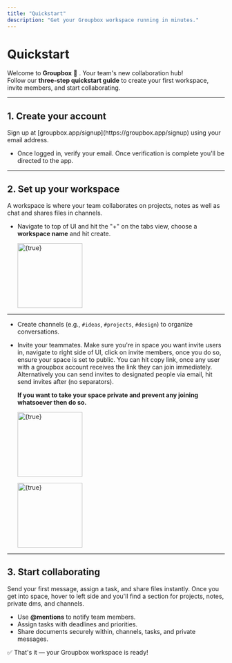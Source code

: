 ```yaml
---
title: "Quickstart"
description: "Get your Groupbox workspace running in minutes."
---
```


# Quickstart

Welcome to **Groupbox** 🎉 . Your team's new collaboration hub!\
Follow our **three-step quickstart guide** to create your first workspace, invite members, and start collaborating.

---

## 1. Create your account

<Card title="Start here" icon="user-plus" horizontal href="https://groupbox.app/signup">
  Sign up at [groupbox.app/signup](https://groupbox.app/signup) using your email address.
</Card>

- Once logged in, verify your email. Once verification is complete you'll be directed to the app.

---

## 2. Set up your workspace

<Card title="Workspace setup" icon="building" horizontal href="/essentials/workspace-settings">
  A workspace is where your team collaborates on projects, notes as well as chat and shares files in channels.
</Card>

- Navigate to top of UI and hit the "+" on the tabs view, choose a **workspace name** and hit create.

  <img
    src="https://groupbox.b-cdn.net/docs_assets/6666.png"
    alt={true}
    height="150"
    className="rounded-lg mx-auto"
  />

---

- Create channels (e.g., `#ideas`, `#projects`, `#design`) to organize conversations.
- Invite your teammates. Make sure you're in space you want invite users in, navigate to right side of UI, click on invite members, once you do so, ensure your space is set to public. You can hit copy link, once any user with a groupbox account receives the link they can join immediately. Alternatively you can send invites to designated people via email, hit send invites after (no separators). 

  **If you want to take your space private and prevent any joining whatsoever then do so.**

  <img
    src="https://groupbox.b-cdn.net/docs_assets/7777.png"
    alt={true}
    height="150"
    className="rounded-lg mx-auto"
  />

  <img
    src="https://groupbox.b-cdn.net/docs_assets/8888.png"
    alt={true}
    height="150"
    className="rounded-lg mx-auto"
  />

---

## 3. Start collaborating

<Card title="Get working" icon="comments" horizontal href="/features/messaging">
  Send your first message, assign a task, and share files instantly. Once you get into space, hover to left side and you'll find a section for projects, notes, private dms, and channels.
</Card>

- Use **@mentions** to notify team members.
- Assign tasks with deadlines and priorities.
- Share documents securely within, channels, tasks, and private messages.

✅ That's it — your Groupbox workspace is ready!